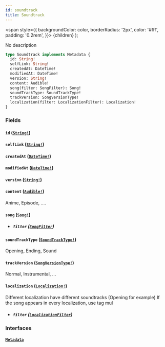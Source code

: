 ```yaml
---
id: soundtrack
title: Soundtrack
---
```


<span
style={{
      backgroundColor: color,
      borderRadius: '2px',
      color: '#fff',
      padding: '0.2rem',
    }}>
{children}
</span>
);

No description

```graphql
type Soundtrack implements Metadata {
  id: String!
  selfLink: String!
  createdAt: DateTime!
  modifiedAt: DateTime!
  version: String!
  content: Audible!
  song(filter: SongFilter): Song!
  soundTrackType: SoundTrackType!
  trackVersion: SongVersionType!
  localization(filter: LocalizationFilter): Localization!
}
```

### Fields

#### `id` ([`String!`](/docs/schema/scalars/string))

#### `selfLink` ([`String!`](/docs/schema/scalars/string))

#### `createdAt` ([`DateTime!`](/docs/schema/scalars/date-time))

#### `modifiedAt` ([`DateTime!`](/docs/schema/scalars/date-time))

#### `version` ([`String!`](/docs/schema/scalars/string))

#### `content` ([`Audible!`](/docs/schema/interfaces/audible))

Anime, Episode, ....

#### `song` ([`Song!`](/docs/schema/objects/song))

- ##### `filter` ([`SongFilter`](/docs/schema/inputs/song-filter))

#### `soundTrackType` ([`SoundTrackType!`](/docs/schema/enums/sound-track-type))

Opening, Ending, Sound

#### `trackVersion` ([`SongVersionType!`](/docs/schema/enums/song-version-type))

Normal, Instrumental, ...

#### `localization` ([`Localization!`](/docs/schema/objects/localization))

Different localization have different soundtracks (Opening for example)
If the song appears in every localization, use tag mul

- ##### `filter` ([`LocalizationFilter`](/docs/schema/inputs/localization-filter))

### Interfaces

#### [`Metadata`](/docs/schema/interfaces/metadata)
